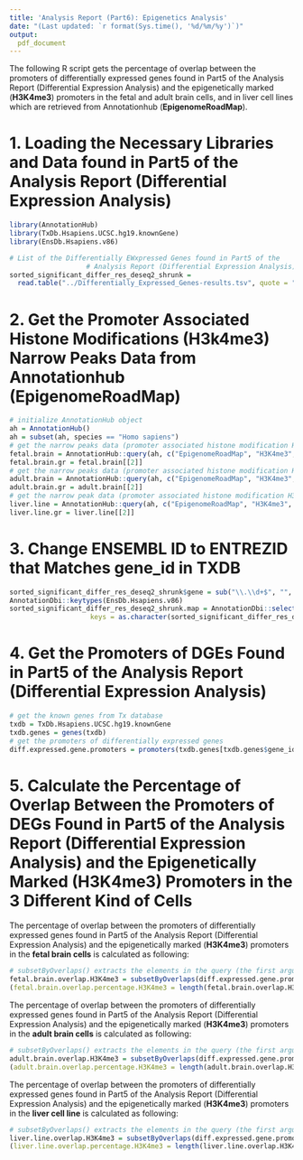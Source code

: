 ```yaml
---
title: 'Analysis Report (Part6): Epigenetics Analysis'
date: "(Last updated: `r format(Sys.time(), '%d/%m/%y')`)"
output:
  pdf_document
---
```


The following R script gets the percentage of overlap between the promoters of differentially expressed genes found in Part5 of the Analysis Report (Differential Expression Analysis) and the epigenetically marked (**H3K4me3**) promoters in the fetal and adult brain cells, and in liver cell lines which are retrieved from Annotationhub (**EpigenomeRoadMap**).

# 1. Loading the Necessary Libraries and Data found in Part5 of the Analysis Report (Differential Expression Analysis)

```r
library(AnnotationHub)
library(TxDb.Hsapiens.UCSC.hg19.knownGene)
library(EnsDb.Hsapiens.v86)

# List of the Differentially EWxpressed Genes found in Part5 of the
                   # Analysis Report (Differential Expression Analysis)
sorted_significant_differ_res_deseq2_shrunk = 
  read.table("../Differentially_Expressed_Genes-results.tsv", quote = "", sep = '\t')
```

# 2. Get the Promoter Associated Histone Modifications (**H3k4me3**) Narrow Peaks Data  from Annotationhub (**EpigenomeRoadMap**)

```r
# initialize AnnotationHub object
ah = AnnotationHub()
ah = subset(ah, species == "Homo sapiens")
# get the narrow peaks data (promoter associated histone modification H3K4me3) for the fetal brain cells
fetal.brain = AnnotationHub::query(ah, c("EpigenomeRoadMap", "H3K4me3", "E081"))
fetal.brain.gr = fetal.brain[[2]]
# get the narrow peaks data (promoter associated histone modification H3K4me3) for the adult brain cells
adult.brain = AnnotationHub::query(ah, c("EpigenomeRoadMap", "H3K4me3", "E073"))
adult.brain.gr = adult.brain[[2]]
# get the narrow peak data (promoter associated histone modification H3K4me3) for liver cell line 
liver.line = AnnotationHub::query(ah, c("EpigenomeRoadMap", "H3K4me3", "Liver"))
liver.line.gr = liver.line[[2]]
```

# 3. Change **ENSEMBL ID** to **ENTREZID** that Matches gene_id in **TXDB**

```r
sorted_significant_differ_res_deseq2_shrunk$gene = sub("\\.\\d+$", "", as.character(sorted_significant_differ_res_deseq2_shrunk$gene))
AnnotationDbi::keytypes(EnsDb.Hsapiens.v86)
sorted_significant_differ_res_deseq2_shrunk.map = AnnotationDbi::select(EnsDb.Hsapiens.v86, 
                    keys = as.character(sorted_significant_differ_res_deseq2_shrunk$gene), keytype = "GENEID", columns = "ENTREZID")
```

# 4. Get the Promoters of DGEs Found in Part5 of the Analysis Report (Differential Expression Analysis)

```r
# get the known genes from Tx database
txdb = TxDb.Hsapiens.UCSC.hg19.knownGene
txdb.genes = genes(txdb)
# get the promoters of differentially expressed genes
diff.expressed.gene.promoters = promoters(txdb.genes[txdb.genes$gene_id %in% sorted_significant_differ_res_deseq2_shrunk.map$ENTREZID,])
```

# 5. Calculate the Percentage of Overlap Between the Promoters of DEGs Found in Part5 of the Analysis Report (Differential Expression Analysis) and the Epigenetically Marked (**H3K4me3**) Promoters in the 3 Different Kind of Cells

The percentage of overlap between the promoters of differentially expressed genes found in Part5 of the Analysis Report (Differential Expression Analysis) and the epigenetically marked (**H3K4me3**) promoters in the **fetal brain cells** is calculated as following:

```r
# subsetByOverlaps() extracts the elements in the query (the first argument) that overlap at least one element in the subject (the second argument).
fetal.brain.overlap.H3K4me3 = subsetByOverlaps(diff.expressed.gene.promoters, fetal.brain.gr)
(fetal.brain.overlap.percentage.H3K4me3 = length(fetal.brain.overlap.H3K4me3) / length(sorted_significant_differ_res_deseq2_shrunk.map$ENTREZID) * 100)
```

The percentage of overlap between the promoters of differentially expressed genes found in Part5 of the Analysis Report (Differential Expression Analysis) and the epigenetically marked (**H3K4me3**) promoters in the **adult brain cells** is calculated as following:

```r
# subsetByOverlaps() extracts the elements in the query (the first argument) that overlap at least one element in the subject (the second argument).
adult.brain.overlap.H3K4me3 = subsetByOverlaps(diff.expressed.gene.promoters, adult.brain.gr)
(adult.brain.overlap.percentage.H3K4me3 = length(adult.brain.overlap.H3K4me3) / length(sorted_significant_differ_res_deseq2_shrunk.map$ENTREZID) * 100)
```

The percentage of overlap between the promoters of differentially expressed genes found in Part5 of the Analysis Report (Differential Expression Analysis) and the epigenetically marked (**H3K4me3**) promoters in the **liver cell line** is
calculated as following:

```r
# subsetByOverlaps() extracts the elements in the query (the first argument) that overlap at least one element in the subject (the second argument).
liver.line.overlap.H3K4me3 = subsetByOverlaps(diff.expressed.gene.promoters, liver.line.gr)
(liver.line.overlap.percentage.H3K4me3 = length(liver.line.overlap.H3K4me3) / length(sorted_significant_differ_res_deseq2_shrunk.map$ENTREZID) * 100)
```
